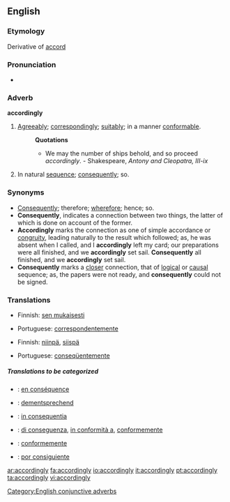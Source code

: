 ==English==

===Etymology===
Derivative of [[accord]]

===Pronunciation===
*{{audio|en-us-accordingly.ogg|Audio (US)}}

===Adverb===
'''accordingly'''

#[[Agreeably]]; [[correspondingly]]; [[suitably]]; in a manner [[conformable]].
#:'''Quotations'''
#:*We may the number of ships behold, and so proceed ''accordingly''. - Shakespeare, ''Antony and Cleopatra, III-ix''
#In natural [[sequence]]; [[consequently]]; so.
===Synonyms===
*[[Consequently]]; therefore; [[wherefore]]; hence; so. 
*'''Consequently''', indicates a connection between two things, the latter of which is done on account of the former. 
*'''Accordingly''' marks the connection as one of simple accordance or [[congruity]], leading naturally to the result which followed; as, he was absent when I called, and I '''accordingly''' left my card; our preparations were all finished, and we '''accordingly''' set sail. '''Consequently''' all finished, and we '''accordingly''' set sail. 
*'''Consequently''' marks a [[closer]] connection, that of [[logical]] or [[causal]] sequence; as, the papers were not ready, and '''consequently''' could not be signed.

===Translations===
{{trans-top|Agreeably; correspondingly; suitably; in a manner conformable}}
*Finnish: [[sen mukaisesti]]
{{trans-mid}}
*Portuguese: [[correspondentemente]]
{{trans-bottom}}

{{trans-top|In natural sequence; consequently; so}}
*Finnish: [[niinpä]], [[siispä]]
{{trans-mid}}
*Portuguese: [[conseqüentemente]]
{{trans-bottom}}

=====Translations to be categorized=====
{{checktrans}}
{{top}}
*{{ttbc|French}}: [[en conséquence]]
*{{ttbc|German}}: [[dementsprechend]]
*{{ttbc|Interlingua}}: [[in consequentia]]
{{mid}}
*{{ttbc|Italian}}: [[di conseguenza]], [[in conformità a]], [[conformemente]]
*{{ttbc|Portuguese}}: [[conformemente]]
*{{ttbc|Spanish}}: [[por consiguiente]]
{{bottom}}

[[Category:English conjunctive adverbs]]

[[ar:accordingly]]
[[fa:accordingly]]
[[io:accordingly]]
[[it:accordingly]]
[[pt:accordingly]]
[[ta:accordingly]]
[[vi:accordingly]]